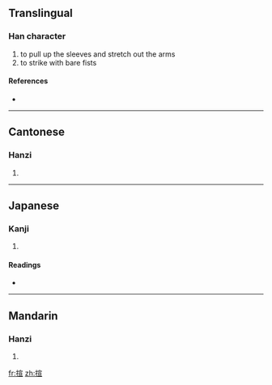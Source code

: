 {{also|拴}}
==Translingual==

===Han character===
{{Han char|rn=64|rad=手|as=09|sn=12|four=5301<sub>6</sub>|canj=手十一一 (QJMM)}}

# to pull up the sleeves and stretch out the arms
# to strike with bare fists

====References====
* {{Han ref|kx=0441.160|dkj=12338|dj=0792.110|hdz=31924.040|uh=63CE|ud=25550|bh=D955|bd=55637}}

----

==Cantonese==

===Hanzi===
{{yue-hanzi|jyut=|y=syun1}}

# {{defn|Cantonese|sort=手09}}

----

==Japanese==

===Kanji===
{{ja-kanji|grade=|rs=手09}}

# {{defn|Japanese|sort=手09}}

====Readings====
* {{ja-readings|on=[[せん]] (sen)|kun=[[かかげる]] (kakageru)}}

----

==Mandarin==

===Hanzi===
{{cmn-hanzi|pin=[[shuān]] ([[shuan1]]), [[xuān]] ([[xuan1]])|wg=shuan<sup>1</sup>, hsüan<sup>1</sup>}}

# {{defn|Mandarin|sort=手09}}

[[fr:揎]]
[[zh:揎]]